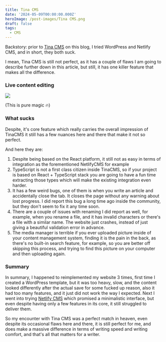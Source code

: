 ```yaml
---
title: Tina CMS
date: '2024-05-09T00:00:00.000Z'
heroImage: /post-images/Tina CMS.png
draft: false
tags:
  - CMS
---
```




Backstory: prior to [Tina CMS](https://tina.io/) on this blog, I tried WordPress and Netlify CMS, and in short, they both suck.

I mean, Tina CMS is still not perfect, as it has a couple of flaws I am going to describe further down in this article, but still, it has one killer feature that makes all the difference.

### Live content editing

![](</post-images/tina cms gif demo.gif>)

(This is pure magic 🔥)

### What sucks

Despite, it's core feature which really carries the overall impression of TinaCMS it still has a few nuances here and there that make it not so perfect.

And here they are:

1. Despite being based on the React platform, it still not as easy in terms of integration as the forementioned NetlifyCMS for example
2. TypeScript is not a first class citizen inside TinaCMS, so if your project is based on React + TypeScript stack you are going to have a fun time extracting those types which will make the existing integration even harder.
3. It has a few weird bugs, one of them is when you write an article and accidentally close the tab. It closes the page without any warning about lost progress. I did report this bug a long time ago inside the community, but they don't seem to fix it any time soon.
4. There are a couple of issues with renaming I did report as well, for example, when you rename a file, and it has invalid characters or there's a file with a similar name. The website just crashes, instead of just giving a beautiful validation error in advance.
5. The media manager is terrible if you ever uploaded picture inside of your content management system, finding it is the pain in the back, as there's no built-in search feature, for example, so you are better off skipping this process, and trying to find this picture on your computer and then uploading again.

### Summary

In summary, I happened to reimplemented my website 3 times, first time I created a WordPress template, but it was too heavy, slow, and the content looked differently after the actual save for some fucked up reason, also it had too many features, and it just did not work the way I expected. Next I went into trying [Netlify CMS](https://alex-code.com/post/2023-06-06-why-you-should-not-use-netlify-cms) which promised a minimalistic interface, but even despite having only a few features in its core, it still struggled to deliver them.

So my encounter with Tina CMS was a perfect match in heaven, even despite its occasional flaws here and there, it is still perfect for me, and does make a massive difference in terms of writing speed and writing comfort, and that's all that matters for a writer.
